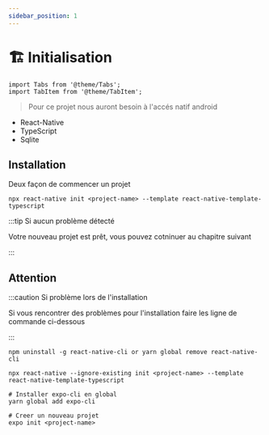 ```yaml
---
sidebar_position: 1
---
```


# 🏗️ Initialisation

```mdx-code-block
import Tabs from '@theme/Tabs';
import TabItem from '@theme/TabItem';
```

> Pour ce projet nous auront besoin à l'accés natif android
  
  * React-Native
  * TypeScript
  * Sqlite

## Installation

Deux façon de commencer un projet

<Tabs>
<TabItem value="React Native">

```shell title="Creer un nouveau projet"
npx react-native init <project-name> --template react-native-template-typescript
```

:::tip Si aucun problème détecté

Votre nouveau projet est prêt, vous pouvez cotninuer au chapitre suivant

:::


## Attention

:::caution Si problème lors de l'installation

Si vous rencontrer des problèmes pour l'installation faire les ligne de commande ci-dessous

:::

```shell title="Desinstaller react-native-cli en global"
npm uninstall -g react-native-cli or yarn global remove react-native-cli
```

```shell title="Installion forcé sans react-native-cli"	
npx react-native --ignore-existing init <project-name> --template react-native-template-typescript
```

</TabItem>
<TabItem value="Expo">

```shell title="Creer un nouveau projet"
# Installer expo-cli en global
yarn global add expo-cli

# Creer un nouveau projet
expo init <project-name>
```

</TabItem>
</Tabs>